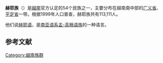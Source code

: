 {{expand|time=2015-02-28T14:27:11+00:00}}
{{ethnic group
|group=赫耶族
|image=
|poptime= {{VIE}} 127,420 (2009)<ref>{{cite web|title=The 2009 Vietnam Population and Housing Census: Completed Results|url=http://www.gso.gov.vn/Modules/Doc_Download.aspx?DocID=12724|publisher=General Statistics Office of Vietnam: Central Population and Housing Census Steering Committee|date=June 2010|accessdate=26 November 2013|page=134|archive-date=2013-10-18|archive-url=https://web.archive.org/web/20131018040824/http://www.gso.gov.vn/Modules/Doc_Download.aspx?DocID=12724|dead-url=no}}</ref>
|popplace={{VIE}}[[广义省|广义省]]、[[平定省|平定省]]
|rels=[[大乘佛教|大乘佛教]]
|langs=[[赫耶语|赫耶语]]、[[越南语|越南语]]
|related= 
}}
'''赫耶族'''（{{lang-vi|Người Hrê <small><sub>Hơ lê</sub></small>}}）是[[越南|越南]]官方认定的54个民族之一，主要分布在越南南中部的[[广义省|广义省]]、[[平定省|平定省]]一带。根据1999年人口普查，赫耶族共有113,111人。

他们说[[赫耶语|赫耶语]]，是[[南亚语系|南亚语系]][[孟-高棉语族|孟-高棉语族]]的一种语言。

==参考文献==
{{reflist}}


{{越南民族}}
[[Category:越南族群|Category:越南族群]]